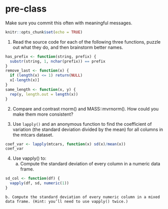 # pre-class


Make sure you commit this often with meaningful messages. 

```r
knitr::opts_chunk$set(echo = TRUE)
```


1. Read the source code for each of the following three functions, puzzle out what they do, and then brainstorm better names.

```r
has_prefix <- function(string, prefix) {
  substr(string, 1, nchar(prefix)) == prefix
}
remove_last <- function(x) {
  if (length(x) <= 1) return(NULL)
  x[-length(x)]
}
same_length <- function(x, y) {
  rep(y, length.out = length(x))
}
```

2. Compare and contrast rnorm() and MASS::mvrnorm(). How could you make them more consistent?



3. Use `lapply()` and an anonymous function to find the coefficient of variation (the standard deviation divided by the mean) for all columns in the mtcars dataset. 

```r
coef_var <- lapply(mtcars, function(x) sd(x)/mean(x))
coef_var
```


4. Use vapply() to:
    a. Compute the standard deviation of every column in a numeric data frame.
    
```r
sd_col <- function(df) {
  vapply(df, sd, numeric(1))
}
```
    
    b. Compute the standard deviation of every numeric column in a mixed data frame. (Hint: you’ll need to use vapply() twice.)
    
```r

```
    
